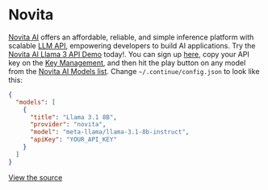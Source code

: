 
# Novita

[Novita AI](https://novita.ai?utm_source=github_continuedev&utm_medium=github_readme&utm_campaign=github_link) offers an affordable, reliable, and simple inference platform with scalable [LLM API](https://novita.ai/docs/model-api/reference/introduction.html), empowering developers to build AI applications. Try the [Novita AI Llama 3 API Demo](https://novita.ai/model-api/product/llm-api/playground/meta-llama-llama-3.1-70b-instruct?utm_source=github_continuedev&utm_medium=github_readme&utm_campaign=github_link) today!. You can sign up [here](https://novita.ai/user/login?&redirect=/&utm_source=github_continuedev&utm_medium=github_readme&utm_campaign=github_link), copy your API key on the [Key Management](https://novita.ai/settings/key-management?utm_source=github_continuedev&utm_medium=github_readme&utm_campaign=github_link), and then hit the play button on any model from the [Novita AI Models list](https://novita.ai/llm-api?utm_source=github_continuedev&utm_medium=github_readme&utm_campaign=github_link). Change `~/.continue/config.json` to look like this:

```json title="config.json (Deprecated)"
{
  "models": [
    {
      "title": "Llama 3.1 8B",
      "provider": "novita",
      "model": "meta-llama/llama-3.1-8b-instruct",
      "apiKey": "YOUR_API_KEY"
    }
  ]
}
```

[View the source](https://github.com/continuedev/continue/blob/main/core/llm/llms/Novita.ts)
